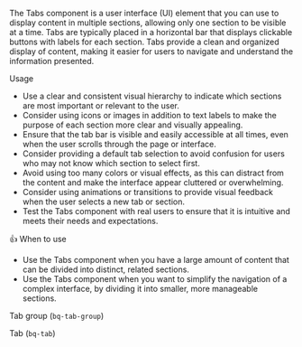 
<Title>Tabs or Tab Group</Title>

The Tabs component is a user interface (UI) element that you can use to display content in multiple sections, allowing only one section to be visible at a time.
Tabs are typically placed in a horizontal bar that displays clickable buttons with labels for each section.
Tabs provide a clean and organized display of content, making it easier for users to navigate and understand the information presented.

<Subtitle>Usage</Subtitle>

- Use a clear and consistent visual hierarchy to indicate which sections are most important or relevant to the user.
- Consider using icons or images in addition to text labels to make the purpose of each section more clear and visually appealing.
- Ensure that the tab bar is visible and easily accessible at all times, even when the user scrolls through the page or interface.
- Consider providing a default tab selection to avoid confusion for users who may not know which section to select first.
- Avoid using too many colors or visual effects, as this can distract from the content and make the interface appear cluttered or overwhelming.
- Consider using animations or transitions to provide visual feedback when the user selects a new tab or section.
- Test the Tabs component with real users to ensure that it is intuitive and meets their needs and expectations.

<Subtitle>👍 When to use</Subtitle>

- Use the Tabs component when you have a large amount of content that can be divided into distinct, related sections.
- Use the Tabs component when you want to simplify the navigation of a complex interface, by dividing it into smaller, more manageable sections.

<Title>Properties</Title>

<Subtitle>Tab group (`bq-tab-group`)</Subtitle>

<ArgTypes of="bq-tab-group" />

<Subtitle>Tab (`bq-tab`)</Subtitle>

<ArgTypes of="bq-tab" />
